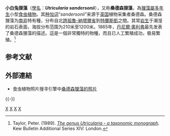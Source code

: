 {{noteTA
|G1=Carnivorous Plant
}}
{{Speciesbox 
| taxon = Utricularia sandersonii
| authority = [[Oliv.|Oliv.]]
| image = Utricularia sandersonii flower.jpg
| status = LC | status_system = iucn3.1
| synonyms = 
*''Utricularia sandersonii'' var. ''treubii''<br/><small>([[Kamieński|Kamieński]]) Kamieński</small>
*''Utricularia treubii''<br/><small>Kamieński</small>
}}

'''小白兔狸藻'''（[[學名|學名]]：'''''Utricularia sandersonii'''''），又称'''桑德森狸藻'''，為[[狸藻屬|狸藻屬]][[多年生植物|多年生]]小型[[食虫植物|食虫植物]]。其[[种加词|种加词]]“''sandersonii''”来源于[[英国|英国]]植物采集者桑德森{{small|（Sanderson）}}。桑德森狸藻为[[南非|南非]]特有種，分布自北[[誇祖魯-納塔爾省|誇祖魯-納塔爾省]]到[[特蘭斯凱|特蘭斯凱]]之間。其常[[岩生植物|岩生]]于潮溼的岩石表面，海拔分布范围为210米至1200米。1865年，[[丹尼爾·奧利弗|丹尼爾·奧利弗]]最先发表了桑德森狸藻的描述。這是一個非常獨特的物種，而且已人工繁殖成功，极易繁殖。<ref name="Taylor 1989">Taylor, Peter. (1989). ''[[狸藻属——分类学专著|The genus Utricularia - a taxonomic monograph]]''. Kew Bulletin Additional Series XIV: London.</ref>

== 参考文献 ==
{{Reflist}}

== 外部連結 ==
{{Wikispecies|Utricularia sandersonii|桑德森狸藻}}
{{Commons|Utricularia sandersonii|桑德森狸藻}}
* 食虫植物照片搜寻引擎中[http://www.cpphotofinder.com/utricularia-sandersonii-514.html 桑德森狸藻的照片] {{Wayback|url=http://www.cpphotofinder.com/utricularia-sandersonii-514.html |date=20110520050619 }}

{{-}}
{{Utricularia}}
{{Taxonbar|from=Q140405}}

[[Category:非洲食虫植物|X]]
[[Category:南非植物|X]]
[[Category:狸藻屬|X]]
[[Category:瓮盘狸藻组|X]]


{{狸藻属小作品}}